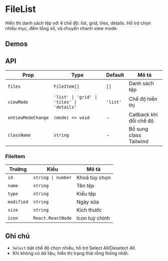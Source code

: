 
# FileList

Hiển thị danh sách tệp với 4 chế độ: list, grid, tiles, details. Hỗ trợ chọn nhiều mục, đếm tổng số, và chuyển nhanh view mode.

## Demos

<FileListUsageDemo />

## API

| Prop | Type | Default | Mô tả |
| --- | --- | --- | --- |
| `files` | `FileItem[]` | `[]` | Danh sách tệp |
| `viewMode` | `'list' \| 'grid' \| 'tiles' \| 'details'` | `'list'` | Chế độ hiển thị |
| `onViewModeChange` | `(mode) => void` | - | Callback khi đổi chế độ |
| `className` | `string` | - | Bổ sung class Tailwind |

### FileItem

| Trường | Kiểu | Mô tả |
| --- | --- | --- |
| `id` | `string \| number` | Khoá tùy chọn |
| `name` | `string` | Tên tệp |
| `type` | `string` | Kiểu tệp |
| `modified` | `string` | Ngày sửa |
| `size` | `string` | Kích thước |
| `icon` | `React.ReactNode` | Icon tuỳ chỉnh |

## Ghi chú

- `Select` bật chế độ chọn nhiều, hỗ trợ Select All/Deselect All.
- Khi không có dữ liệu, hiển thị trạng thái rỗng thống nhất.


